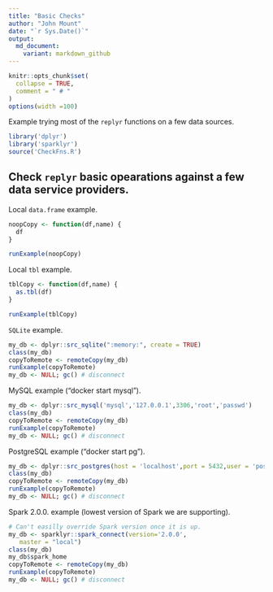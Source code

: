 ```yaml
---
title: "Basic Checks"
author: "John Mount"
date: "`r Sys.Date()`"
output:
  md_document:
    variant: markdown_github
---
```


```r
knitr::opts_chunk$set(
  collapse = TRUE,
  comment = " # "
)
options(width =100)
```

Example trying most of the `replyr` functions on a few data sources.

```r
library('dplyr')
library('sparklyr')
source('CheckFns.R')
```


Check `replyr` basic opearations against a few data service providers.
-------------


Local `data.frame` example.

```r
noopCopy <- function(df,name) {
  df
}

runExample(noopCopy)
```

Local `tbl` example.

```r
tblCopy <- function(df,name) {
  as.tbl(df)
}

runExample(tblCopy)
```

`SQLite` example.

```r
my_db <- dplyr::src_sqlite(":memory:", create = TRUE)
class(my_db)
copyToRemote <- remoteCopy(my_db)
runExample(copyToRemote)
my_db <- NULL; gc() # disconnect
```

MySQL example ("docker start mysql").

```r
my_db <- dplyr::src_mysql('mysql','127.0.0.1',3306,'root','passwd')
class(my_db)
copyToRemote <- remoteCopy(my_db)
runExample(copyToRemote)
my_db <- NULL; gc() # disconnect
```

PostgreSQL example ("docker start pg").

```r
my_db <- dplyr::src_postgres(host = 'localhost',port = 5432,user = 'postgres',password = 'pg')
class(my_db)
copyToRemote <- remoteCopy(my_db)
runExample(copyToRemote)
my_db <- NULL; gc() # disconnect
```

Spark 2.0.0. example (lowest version of Spark we are supporting).

```r
# Can't easilly override Spark version once it is up.
my_db <- sparklyr::spark_connect(version='2.0.0', 
   master = "local")
class(my_db)
my_db$spark_home
copyToRemote <- remoteCopy(my_db)
runExample(copyToRemote)
my_db <- NULL; gc() # disconnect
```

